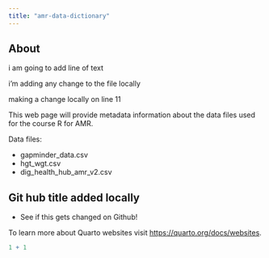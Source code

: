 ```yaml
---
title: "amr-data-dictionary"
---
```


## About

i am going to add line of text

i'm adding any change to the file locally

making a change locally on line 11

This web page will provide metadata information about the data files used for the course R for AMR.

Data files:

-   gapminder_data.csv
-   hgt_wgt.csv
-   dig_health_hub_amr_v2.csv

## Git hub title added locally

- See if this gets changed on Github!

To learn more about Quarto websites visit <https://quarto.org/docs/websites>.

```r
1 + 1
```
